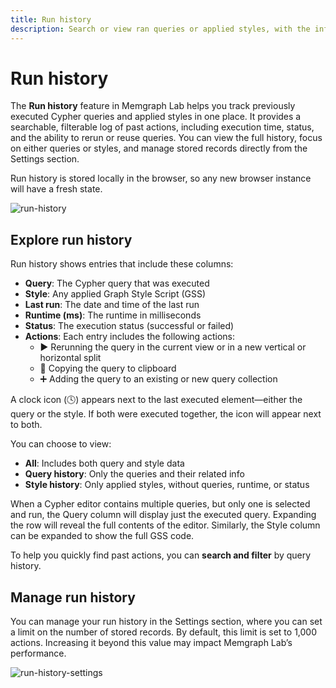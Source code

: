 ```yaml
---
title: Run history
description: Search or view ran queries or applied styles, with the information about the time of the last run, runtime and whether the execution was successful or not.
---
```




# Run history

The **Run history** feature in Memgraph Lab helps you track previously executed
Cypher queries and applied styles in one place. It provides a searchable,
filterable log of past actions, including execution time, status, and the
ability to rerun or reuse queries. You can view the full history, focus on
either queries or styles, and manage stored records directly from the Settings
section.

<Callout type="info">
Run history is stored locally in the browser, so any new browser instance will
have a fresh state.
</Callout>

![run-history](/pages/data-visualization/features/run-history/run-history.png)


## Explore run history

Run history shows entries that include these columns:
- **Query**: The Cypher query that was executed
- **Style**: Any applied Graph Style Script (GSS)
- **Last run**: The date and time of the last run
- **Runtime (ms)**: The runtime in milliseconds
- **Status**: The execution status (successful or failed)
- **Actions**: Each entry includes the following actions:
    - ▶️ Rerunning the query in the current view or in a new vertical or horizontal split
    - 📑 Copying the query to clipboard
    - ➕ Adding the query to an existing or new query collection

<Callout type="info">
A clock icon (🕓) appears next to the last executed element—either the query or the
style. If both were executed together, the icon will appear next to both.
</Callout>

You can choose to view:
- **All**: Includes both query and style data
- **Query history**: Only the queries and their related info
- **Style history**: Only applied styles, without queries, runtime, or status

<Callout type="info">
When a Cypher editor contains multiple queries, but only one is selected and run,
the Query column will display just the executed query. Expanding the row will
reveal the full contents of the editor. Similarly, the Style column can be
expanded to show the full GSS code.
</Callout>

To help you quickly find past actions, you can **search and filter** by query
history.

## Manage run history

You can manage your run history in the Settings section, where you can set a
limit on the number of stored records. By default, this limit is set to 1,000
actions. Increasing it beyond this value may impact Memgraph Lab’s performance.

![run-history-settings](/pages/data-visualization/features/run-history/run-history-settings.png)

<CommunityLinks/>